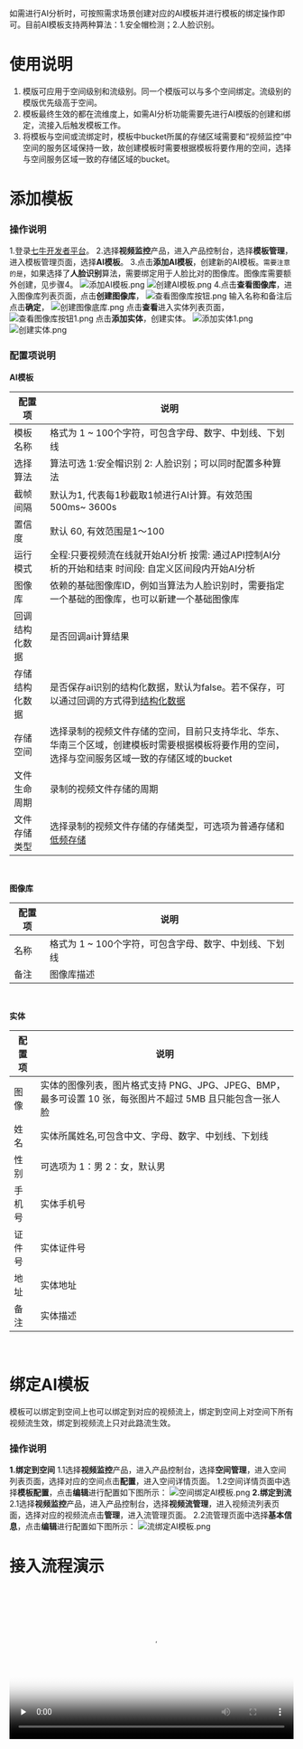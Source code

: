 如需进行AI分析时，可按照需求场景创建对应的AI模板并进行模板的绑定操作即可。目前AI模板支持两种算法：1.安全帽检测；2.人脸识别。

# **使用说明**

1. 模版可应用于空间级别和流级别。同一个模版可以与多个空间绑定。流级别的模版优先级高于空间。
2. 模板最终生效的都在流维度上，如需AI分析功能需要先进行AI模版的创建和绑定，流接入后触发模板工作。
3. 将模板与空间或流绑定时，模板中bucket所属的存储区域需要和“视频监控”中空间的服务区域保持一致，故创建模板时需要根据模板将要作用的空间，选择与空间服务区域一致的存储区域的bucket。

# **添加模板**

### **操作说明**

1.登录[七牛开发者平台](https://sso.qiniu.com/?client_id=PIapUKqa3u6S24H868BelwrG0OFu8dS7AxVQ8oz8HznLXhgrl2BnjaO9cs9LzxK2&redirect_url=https:%2F%2Fportal.qiniu.com%2Fapi%2Fgaea%2Fsso%2Fsignin%3Fredirect%3D%252Fcreate)。
2.选择**视频监控**产品，进入产品控制台，选择**模板管理**，进入模板管理页面，选择**AI模板**。
3.点击**添加AI模板**，创建新的AI模板。`需要注意的是`，如果选择了**人脸识别**算法，需要绑定用于人脸比对的图像库。图像库需要额外创建，见步骤4。
![添加AI模板.png](https://dn-odum9helk.qbox.me/FnLrshPHty-GgyMUG1RXNfkpubv6)
![创建AI模板.png](https://dn-odum9helk.qbox.me/FmdF9jvBQwfGDyd-WSxSzlQpeI92)
4.点击**查看图像库**，进入图像库列表页面，点击**创建图像库**，
![查看图像库按钮.png](https://dn-odum9helk.qbox.me/FkticX5GSEaeLZdRf1OBsDohQwZs)
输入名称和备注后点击**确定**，
![创建图像底库.png](https://dn-odum9helk.qbox.me/Fh5VqdaylS4RWSDLrFODt3kU4tDG)
点击**查看**进入实体列表页面，
![查看图像库按钮1.png](https://dn-odum9helk.qbox.me/FoOpoDteRsHnUfwNvwh1llXFiXzA)
点击**添加实体**，创建实体。
![添加实体1.png](https://dn-odum9helk.qbox.me/FoujsSu4iDb5re_u2JApzD8euW4L)
![创建实体.png](https://dn-odum9helk.qbox.me/FtP8zRWgHv4GSmlrMLGMGHEB05xM)

### **配置项说明**

**AI模板**

| 配置项         | 说明                                                         |
| -------------- | ------------------------------------------------------------ |
| 模板名称       | 格式为 1 ~ 100个字符，可包含字母、数字、中划线、下划线       |
| 选择算法       | 算法可选 1:安全帽识别 2: 人脸识别；可以同时配置多种算法      |
| 截帧间隔       | 默认为1, 代表每1秒截取1帧进行AI计算。有效范围 500ms~ 3600s   |
| 置信度         | 默认 60, 有效范围是1～100                                    |
| 运行模式       | 全程:只要视频流在线就开始AI分析 按需: 通过API控制AI分析的开始和结束 时间段: 自定义区间段内开始AI分析 |
| 图像库         | 依赖的基础图像库ID，例如当算法为人脸识别时，需要指定一个基础的图像库，也可以新建一个基础图像库 |
| 回调结构化数据 | 是否回调ai计算结果                                           |
| 存储结构化数据 | 是否保存ai识别的结构化数据，默认为false。若不保存，可以通过回调的方式得到[结构化数据](https://developer.qiniu.com/qvs/12268/obtain-ai-structured-data) |
| 存储空间       | 选择录制的视频文件存储的空间，目前只支持华北、华东、华南三个区域，创建模板时需要根据模板将要作用的空间，选择与空间服务区域一致的存储区域的bucket |
| 文件生命周期   | 录制的视频文件存储的周期                                     |
| 文件存储类型   | 选择录制的视频文件存储的存储类型，可选项为普通存储和[低频存储](https://developer.qiniu.com/kodo/manual/3737/infrequent-storage) |
<br>

**图像库**

| 配置项 | 说明                                                   |
| ------ | ------------------------------------------------------ |
| 名称   | 格式为 1 ~ 100个字符，可包含字母、数字、中划线、下划线 |
| 备注   | 图像库描述                                             |
<br>

**实体**

| 配置项 | 说明                                                         |
| ------ | ------------------------------------------------------------ |
| 图像   | 实体的图像列表，图片格式支持 PNG、JPG、JPEG、BMP，最多可设置 10 张，每张图片不超过 5MB 且只能包含一张人脸 |
| 姓名   | 实体所属姓名,可包含中文、字母、数字、中划线、下划线          |
| 性别   | 可选项为 1：男 2：女，默认男                                 |
| 手机号 | 实体手机号                                                   |
| 证件号 | 实体证件号                                                   |
| 地址   | 实体地址                                                     |
| 备注   | 实体描述                                                     |
<br>

# **绑定AI模板**

模板可以绑定到空间上也可以绑定到对应的视频流上，绑定到空间上对空间下所有视频流生效，绑定到视频流上只对此路流生效。

### **操作说明**

**1.绑定到空间**
1.1选择**视频监控**产品，进入产品控制台，选择**空间管理**，进入空间列表页面，选择对应的空间点击**配置**，进入空间详情页面。
1.2空间详情页面中选择**模板配置**，点击**编辑**进行配置如下图所示：
![空间绑定AI模板.png](https://dn-odum9helk.qbox.me/Fis_OiMXrDSJRShzXdYhzBqWbvtx)
**2.绑定到流**
2.1选择**视频监控**产品，进入产品控制台，选择**视频流管理**，进入视频流列表页面，选择对应的视频流点击**管理**，进入流管理页面。
2.2流管理页面中选择**基本信息**，点击**编辑**进行配置如下图所示：
![流绑定AI模板.png](https://dn-odum9helk.qbox.me/FooDaJgLfxTN32nD8Ex6m_yUzQ7e)

# **接入流程演示**
<br>
<video id="video" controls="" preload="none" poster="https://dn-odum9helk.qbox.me/Fl4VrPs6534sJ669z2Up8ZVuDEZQ" style="width:100%;" >
      <source id="mp4" src="https://public.qnlinking.com/AI%E6%A8%A1%E6%9D%BF%E6%BC%94%E7%A4%BA%E8%A7%86%E9%A2%91-%E5%8A%A0%E5%AE%9E%E6%97%B6%E9%A2%84%E8%A7%88.mov" type="video/mp4"></video>
